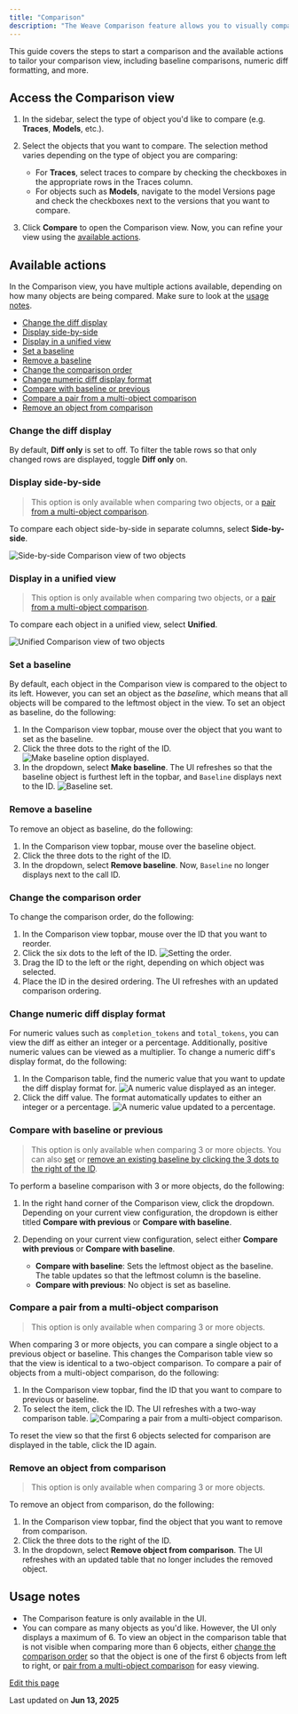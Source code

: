 ```yaml
---
title: "Comparison"
description: "The Weave Comparison feature allows you to visually compare and diff code, traces, prompts, models, and model configurations. You can compare two objects side-by-side or analyze a larger set of objects to identify differences, patterns, and trends."
---
```


This guide covers the steps to start a comparison and the available actions to tailor your comparison view, including baseline comparisons, numeric diff formatting, and more.

## Access the Comparison view[​](/guides/tools/comparison#access-the-comparison-view "Direct link to Access the Comparison view")

1. In the sidebar, select the type of object you'd like to compare (e.g. **Traces**, **Models**, etc.).

2. Select the objects that you want to compare. The selection method varies depending on the type of object you are comparing:

   * For **Traces**, select traces to compare by checking the checkboxes in the appropriate rows in the Traces column.
   * For objects such as **Models**, navigate to the model Versions page and check the checkboxes next to the versions that you want to compare.

3. Click **Compare** to open the Comparison view. Now, you can refine your view using the [available actions](/guides/tools/comparison#available-actions).

## Available actions[​](/guides/tools/comparison#available-actions "Direct link to Available actions")

In the Comparison view, you have multiple actions available, depending on how many objects are being compared. Make sure to look at the [usage notes](/guides/tools/comparison#usage-notes).

* [Change the diff display](/guides/tools/comparison#change-the-diff-display)
* [Display side-by-side](/guides/tools/comparison#display-side-by-side)
* [Display in a unified view](/guides/tools/comparison#display-in-a-unified-view)
* [Set a baseline](/guides/tools/comparison#set-a-baseline)
* [Remove a baseline](/guides/tools/comparison#remove-a-baseline)
* [Change the comparison order](/guides/tools/comparison#change-the-comparison-order)
* [Change numeric diff display format](/guides/tools/comparison#change-numeric-diff-display-format)
* [Compare with baseline or previous](/guides/tools/comparison#compare-with-baseline-or-previous)
* [Compare a pair from a multi-object comparison](/guides/tools/comparison#compare-a-pair-from-a-multi-object-comparison)
* [Remove an object from comparison](/guides/tools/comparison#remove-an-object-from-comparison)

### Change the diff display[​](/guides/tools/comparison#change-the-diff-display "Direct link to Change the diff display")

By default, **Diff only** is set to off. To filter the table rows so that only changed rows are displayed, toggle **Diff only** on.

### Display side-by-side[​](/guides/tools/comparison#display-side-by-side "Direct link to Display side-by-side")

> This option is only available when comparing two objects, or a [pair from a multi-object comparison](/guides/tools/comparison#compare-a-pair-from-a-multi-object-comparison).

To compare each object side-by-side in separate columns, select **Side-by-side**.

![Side-by-side Comparison view of two objects](/images/guides/tools/assets/images/comparison-2objs-sidebyside-a6b76a3981931304e4c278c253d0ba9c.png)

### Display in a unified view[​](/guides/tools/comparison#display-in-a-unified-view "Direct link to Display in a unified view")

> This option is only available when comparing two objects, or a [pair from a multi-object comparison](/guides/tools/comparison#compare-a-pair-from-a-multi-object-comparison).

To compare each object in a unified view, select **Unified**.

![Unified Comparison view of two objects](/images/guides/tools/assets/images/comparison-2objs-unified-038faf95c9363f1eb8d73b96cd4ad276.png)

### Set a baseline[​](/guides/tools/comparison#set-a-baseline "Direct link to Set a baseline")

By default, each object in the Comparison view is compared to the object to its left. However, you can set an object as the *baseline*, which means that all objects will be compared to the leftmost object in the view. To set an object as baseline, do the following:

1. In the Comparison view topbar, mouse over the object that you want to set as the baseline.
2. Click the three dots to the right of the ID. ![Make baseline option displayed.](/images/guides/tools/assets/images/comparison-2objs-baseline-fa46cb959c4abb1188fc541de7127047.png)
3. In the dropdown, select **Make baseline**. The UI refreshes so that the baseline object is furthest left in the topbar, and `Baseline` displays next to the ID. ![Baseline set.](/images/guides/tools/assets/images/comparison-2objs-baseline-set-2ebc6e526f3c9cf1e4a49b44334d7ac1.png)

### Remove a baseline[​](/guides/tools/comparison#remove-a-baseline "Direct link to Remove a baseline")

To remove an object as baseline, do the following:

1. In the Comparison view topbar, mouse over the baseline object.
2. Click the three dots to the right of the ID.
3. In the dropdown, select **Remove baseline**. Now, `Baseline` no longer displays next to the call ID.

### Change the comparison order[​](/guides/tools/comparison#change-the-comparison-order "Direct link to Change the comparison order")

To change the comparison order, do the following:

1. In the Comparison view topbar, mouse over the ID that you want to reorder.
2. Click the six dots to the left of the ID. ![Setting the order.](/images/guides/tools/assets/images/comparison-2objs-reorder-242643aae4586a03f45d6b16fe7f2996.png)
3. Drag the ID to the left or the right, depending on which object was selected.
4. Place the ID in the desired ordering. The UI refreshes with an updated comparison ordering.

### Change numeric diff display format[​](/guides/tools/comparison#change-numeric-diff-display-format "Direct link to Change numeric diff display format")

For numeric values such as `completion_tokens` and `total_tokens`, you can view the diff as either an integer or a percentage. Additionally, positive numeric values can be viewed as a multiplier. To change a numeric diff's display format, do the following:

1. In the Comparison table, find the numeric value that you want to update the diff display format for. ![A numeric value displayed as an integer.](/images/guides/tools/assets/images/comparison-2objs-numericdiffformat-2ec7eded2c99badc4a1ad674626307b1.png)
2. Click the diff value. The format automatically updates to either an integer or a percentage. ![A numeric value updated to a percentage.](/images/guides/tools/assets/images/comparison-2objs-numericdiffformat-updated-3521f9a4229a361e5a8975c7ae8352e9.png)

### Compare with baseline or previous[​](/guides/tools/comparison#compare-with-baseline-or-previous "Direct link to Compare with baseline or previous")

> This option is only available when comparing 3 or more objects. You can also [set](/guides/tools/comparison#set-a-baseline) or [remove an existing baseline by clicking the 3 dots to the right of the ID](/guides/tools/comparison#remove-a-baseline).

To perform a baseline comparison with 3 or more objects, do the following:

1. In the right hand corner of the Comparison view, click the dropdown. Depending on your current view configuration, the dropdown is either titled **Compare with previous** or **Compare with baseline**.

2. Depending on your current view configuration, select either **Compare with previous** or **Compare with baseline**.

   * **Compare with baseline**: Sets the leftmost object as the baseline. The table updates so that the leftmost column is the baseline.
   * **Compare with previous**: No object is set as baseline.

### Compare a pair from a multi-object comparison[​](/guides/tools/comparison#compare-a-pair-from-a-multi-object-comparison "Direct link to Compare a pair from a multi-object comparison")

> This option is only available when comparing 3 or more objects.

When comparing 3 or more objects, you can compare a single object to a previous object or baseline. This changes the Comparison table view so that the view is identical to a two-object comparison. To compare a pair of objects from a multi-object comparison, do the following:

1. In the Comparison view topbar, find the ID that you want to compare to previous or baseline.
2. To select the item, click the ID. The UI refreshes with a two-way comparison table. ![Comparing a pair from a multi-object comparison.](/images/guides/tools/assets/images/comparsion-7objs-diffonly-subset-a04fb3d5d82e58ff48d0b5c60e13f06c.png)

To reset the view so that the first 6 objects selected for comparison are displayed in the table, click the ID again.

### Remove an object from comparison[​](/guides/tools/comparison#remove-an-object-from-comparison "Direct link to Remove an object from comparison")

> This option is only available when comparing 3 or more objects.

To remove an object from comparison, do the following:

1. In the Comparison view topbar, find the object that you want to remove from comparison.
2. Click the three dots to the right of the ID.
3. In the dropdown, select **Remove object from comparison**. The UI refreshes with an updated table that no longer includes the removed object.

## Usage notes[​](/guides/tools/comparison#usage-notes "Direct link to Usage notes")

* The Comparison feature is only available in the UI.
* You can compare as many objects as you'd like. However, the UI only displays a maximum of 6. To view an object in the comparison table that is not visible when comparing more than 6 objects, either [change the comparison order](/guides/tools/comparison#change-the-comparison-order) so that the object is one of the first 6 objects from left to right, or [pair from a multi-object comparison](/guides/tools/comparison#compare-a-pair-from-a-multi-object-comparison) for easy viewing.

[Edit this page](https://github.com/wandb/weave/blob/master/docs/docs/guides/tools/comparison.md)

Last updated on **Jun 13, 2025**
